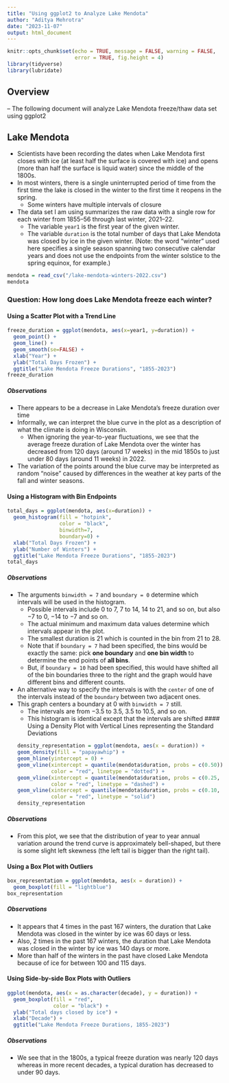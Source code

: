 ```yaml
---
title: "Using ggplot2 to Analyze Lake Mendota"
author: "Aditya Mehrotra"
date: "2023-11-07"
output: html_document
---
```


```r
knitr::opts_chunk$set(echo = TRUE, message = FALSE, warning = FALSE,
                      error = TRUE, fig.height = 4)
library(tidyverse)
library(lubridate)
```

## Overview

-- The following document will analyze Lake Mendota freeze/thaw data set using ggplot2

## Lake Mendota

- Scientists have been recording the dates when Lake Mendota first closes with ice (at least half the surface is covered with ice) and opens (more than half the surface is liquid water) since the middle of the 1800s.
- In most winters, there is a single uninterrupted period of time from the first time the lake is closed in the winter to the first time it reopens in the spring.
    - Some winters have multiple intervals of closure
- The data set I am using summarizes the raw data with a single row for each winter from 1855--56 through last winter, 2021--22.
    - The variable `year1` is the first year of the given winter.
    - The variable `duration` is the total number of days that Lake Mendota was closed by ice in the given winter. (Note: the word "winter" used here specifies a single season spanning two consecutive calendar years and does not use the endpoints from the winter solstice to the spring equinox, for example.)
    
```r
mendota = read_csv("/lake-mendota-winters-2022.csv")
mendota
```
    
### Question: How long does Lake Mendota freeze each winter?

#### Using a Scatter Plot with a Trend Line
```r
freeze_duration = ggplot(mendota, aes(x=year1, y=duration)) +
  geom_point() +
  geom_line() +
  geom_smooth(se=FALSE) +
  xlab("Year") +
  ylab("Total Days Frozen") +
  ggtitle("Lake Mendota Freeze Durations", "1855-2023")
freeze_duration
```

##### Observations
- There appears to be a decrease in Lake Mendota's freeze duration over time
- Informally, we can interpret the blue curve in the plot as a description of what the climate is doing in Wisconsin.
  - When ignoring the year-to-year fluctuations, we see that the average freeze duration of Lake Mendota over the winter has decreased from 120 days (around 17 weeks) in the mid 1850s to just under 80 days (around 11 weeks) in 2022.
- The variation of the points around the blue curve may be interpreted as random “noise” caused by differences in the weather at key parts of the fall and winter seasons.

#### Using a Histogram with Bin Endpoints
```r
total_days = ggplot(mendota, aes(x=duration)) +
  geom_histogram(fill = "hotpink",
                 color = "black",
                 binwidth=7,
                 boundary=0) +
  xlab("Total Days Frozen") +
  ylab("Number of Winters") +
  ggtitle("Lake Mendota Freeze Durations", "1855-2023")
total_days
```

##### Observations
- The arguments `binwidth = 7` and `boundary = 0` determine which intervals will be used in the histogram.
    - Possible intervals include 0 to 7, 7 to 14, 14 to 21, and so on, but also $-7$ to 0, $-14$ to $-7$ and so on.
    - The actual minimum and maximum data values determine which intervals appear in the plot.
    - The smallest duration is 21 which is counted in the bin from 21 to 28.
    - Note that if `boundary = 7` had been specified, the bins would be exactly the same: pick **one boundary** and **one bin width** to determine the end points of **all bins**.
    - But, if `boundary = 10` had been specified, this would have shifted all of the bin boundaries three to the right and the graph would have different bins and different counts.
- An alternative way to specify the intervals is with the `center` of one of the intervals instead of the `boundary` between two adjacent ones.
- This graph centers a boundary at 0 with `binwidth = 7` still.
    - The intervals are from $-3.5$ to 3.5, 3.5 to 10.5, and so on.
    - This histogram is identical except that the intervals are shifted
#### Using a Density Plot with Vertical Lines representing the Standard Deviations
```r
density_representation = ggplot(mendota, aes(x = duration)) +
  geom_density(fill = "papayawhip") +
  geom_hline(yintercept = 0) +
  geom_vline(xintercept = quantile(mendota$duration, probs = c(0.50)),
             color = "red", linetype = "dotted") +
  geom_vline(xintercept = quantile(mendota$duration, probs = c(0.25, 0.75)),
             color = "red", linetype = "dashed") +
  geom_vline(xintercept = quantile(mendota$duration, probs = c(0.10, 0.90)),
             color = "red", linetype = "solid")
density_representation
```

##### Observations
- From this plot, we see that the distribution of year to year annual variation around the trend curve is approximately bell-shaped, but there is some slight left skewness (the left tail is bigger than the right tail).

#### Using a Box Plot with Outliers
```r
box_representation = ggplot(mendota, aes(x = duration)) +
  geom_boxplot(fill = "lightblue")
box_representation
```

##### Observations
- It appears that 4 times in the past 167 winters, the duration that Lake Mendota was closed in the winter by ice was 60 days or less.
- Also, 2 times in the past 167 winters, the duration that Lake Mendota was closed in the winter by ice was 140 days or more.
- More than half of the winters in the past have closed Lake Mendota because of ice for between 100 and 115 days.

#### Using Side-by-side Box Plots with Outliers
``` r
ggplot(mendota, aes(x = as.character(decade), y = duration)) +
  geom_boxplot(fill = "red",
               color = "black") +
  ylab("Total days closed by ice") +
  xlab("Decade") +
  ggtitle("Lake Mendota Freeze Durations, 1855-2023")
```

##### Observations
- We see that in the 1800s, a typical freeze duration was nearly 120 days whereas in more recent decades, a typical duration has decreased to under 90 days.
